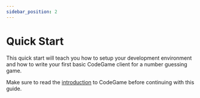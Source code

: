 ```yaml
---
sidebar_position: 2
---
```


# Quick Start

This quick start will teach you how to setup your development environment and how to write your first basic CodeGame client for a number guessing game.

Make sure to read the [introduction](/docs/intro) to CodeGame before continuing with this guide.
